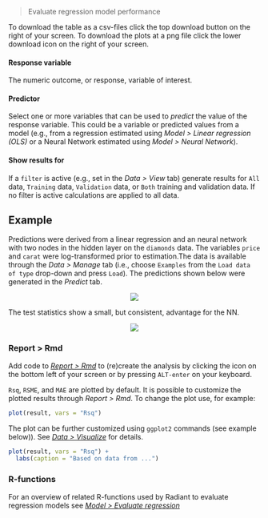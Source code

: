 > Evaluate regression model performance

To download the table as a csv-files click the top download button on the right of your screen. To download the plots at a png file click the lower download icon on the right of your screen.

#### Response variable

The numeric outcome, or response, variable of interest.

#### Predictor

Select one or more variables that can be used to _predict_ the value of the response variable. This could be a variable or predicted values from a model (e.g., from a regression estimated using _Model > Linear regression (OLS)_ or a Neural Network estimated using _Model > Neural Network_).

#### Show results for

If a `filter` is active (e.g., set in the _Data > View_ tab) generate results for `All` data, `Training` data, `Validation` data, or `Both` training and validation data. If no filter is active calculations are applied to all data.

## Example

Predictions were derived from a linear regression and an neural network with two nodes in the hidden layer on the `diamonds` data. The variables `price` and `carat` were log-transformed prior to estimation.The data is available through the _Data > Manage_ tab (i.e., choose `Examples` from the `Load data of type` drop-down and press `Load`). The predictions shown below were generated in the _Predict_ tab.

<p align="center"><img src="https://radiant-rstats.github.io/docs/model/figures_model//evalreg_nn.png"></p>

The test statistics show a small, but consistent, advantage for the NN.

<p align="center"><img src="https://radiant-rstats.github.io/docs/model/figures_model//evalreg_summary_plot.png"></p>

### Report > Rmd

Add code to <a href="https://radiant-rstats.github.io/docs/data/report.html" target="_blank">_Report > Rmd_</a> to (re)create the analysis by clicking the <i title="report results" class="fa fa-edit"></i> icon on the bottom left of your screen or by pressing `ALT-enter` on your keyboard. 

`Rsq`, `RSME`, and `MAE` are plotted by default. It is possible to customize the plotted results through _Report > Rmd_. To change the plot use, for example: 

```r
plot(result, vars = "Rsq")
```

The plot can be further customized using `ggplot2` commands (see example below)). See <a href="https://radiant-rstats.github.io/docs/data/visualize.html" target="_blank">_Data > Visualize_</a> for details.

```r
plot(result, vars = "Rsq") +
  labs(caption = "Based on data from ...")
```

### R-functions

For an overview of related R-functions used by Radiant to evaluate regression models see <a href = "https://radiant-rstats.github.io/radiant.model/reference/index.html#section-model-evaluate-regression" target="_blank">_Model > Evaluate regression_</a>
